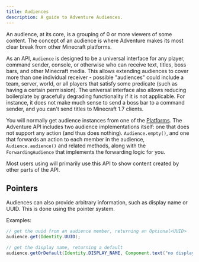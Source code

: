 ```yaml
---
title: Audiences
description: A guide to Adventure Audiences.
---
```


An audience, at its core, is a grouping of 0 or more viewers of some content.
The concept of an audience is where Adventure makes its most clear break from
other Minecraft platforms.

As an API, `Audience` is designed to be a universal interface for any player,
command sender, console, or otherwise who can receive text, titles, boss bars,
and other Minecraft media. This allows extending audiences to cover more than
one individual receiver - possible "audiences" could include a team, server,
world, or all players that satisfy some predicate (such as having a certain
permission). The universal interface also allows reducing boilerplate by
gracefully degrading functionality if it is not applicable. For instance, it
does not make much sense to send a boss bar to a command sender, and you can't
send titles to Minecraft 1.7 clients.

You will normally get audience instances from one of the [Platforms](/adventure/platform).
The Adventure API includes two audience implementations itself: one that does not
support any action (and thus does nothing). `Audience.empty()`, and one that
forwards an action to each member in the audience, `Audience.audience()` and related
methods, along with the `ForwardingAudience` that implements the forwarding logic
for you.

Most users using will primarily use this API to show content created by other parts
of the API.

## Pointers

Audiences can also provide arbitrary information, such as display name or UUID.
This is done using the pointer system.

Examples:

```java
// get the uuid from an audience member, returning an Optional<UUID>
audience.get(Identity.UUID);

// get the display name, returning a default
audience.getOrDefault(Identity.DISPLAY_NAME, Component.text("no display name!"));
```
